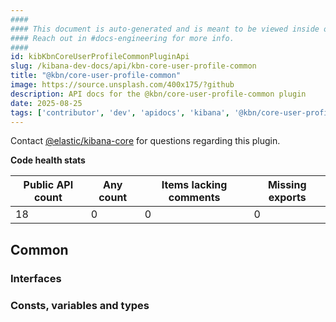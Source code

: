 ```yaml
---
####
#### This document is auto-generated and is meant to be viewed inside our experimental, new docs system.
#### Reach out in #docs-engineering for more info.
####
id: kibKbnCoreUserProfileCommonPluginApi
slug: /kibana-dev-docs/api/kbn-core-user-profile-common
title: "@kbn/core-user-profile-common"
image: https://source.unsplash.com/400x175/?github
description: API docs for the @kbn/core-user-profile-common plugin
date: 2025-08-25
tags: ['contributor', 'dev', 'apidocs', 'kibana', '@kbn/core-user-profile-common']
---
```




Contact [@elastic/kibana-core](https://github.com/orgs/elastic/teams/kibana-core) for questions regarding this plugin.

**Code health stats**

| Public API count  | Any count | Items lacking comments | Missing exports |
|-------------------|-----------|------------------------|-----------------|
| 18 | 0 | 0 | 0 |

## Common

### Interfaces
<DocDefinitionList data={kbnCoreUserProfileCommonObj.common.interfaces}/>

### Consts, variables and types
<DocDefinitionList data={kbnCoreUserProfileCommonObj.common.misc}/>

